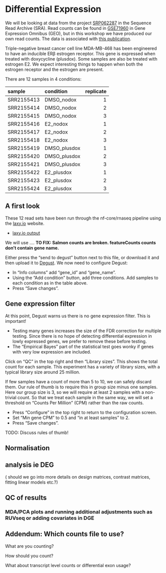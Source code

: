 # Differential Expression

We will be looking at data from the project [SRP062287](https://www.ncbi.nlm.nih.gov/Traces/study/?acc=SRP062287) in the Sequence Read Archive (SRA). Read counts can be found in [GSE71960](https://www.ncbi.nlm.nih.gov/geo/query/acc.cgi?acc=GSE71960) in Gene Expression Omnibus (GEO), but in this workshop we have produced our own read counts. The data is associated with [this publication](https://academic.oup.com/mend/article/27/10/1762/2615173).

Triple-negative breast cancer cell line MDA-MB-468 has been engineered to have an inducible ERβ estrogen receptor. This gene is expressed when treated with doxycycline (plusdox). Some samples are also be treated with estrogen E2. We expect interesting things to happen when both the estrogen receptor and the estrogen are present.

There are 12 samples in 4 conditions:

|sample     |condition    | replicate|
|:----------|:------------|---:|
|SRR2155413 |DMSO_nodox   |   1|
|SRR2155414 |DMSO_nodox   |   2|
|SRR2155415 |DMSO_nodox   |   3|
|SRR2155416 |E2_nodox     |   1|
|SRR2155417 |E2_nodox     |   2|
|SRR2155418 |E2_nodox     |   3|
|SRR2155419 |DMSO_plusdox |   1|
|SRR2155420 |DMSO_plusdox |   2|
|SRR2155421 |DMSO_plusdox |   3|
|SRR2155422 |E2_plusdox   |   1|
|SRR2155423 |E2_plusdox   |   2|
|SRR2155424 |E2_plusdox   |   3|

## A first look

These 12 read sets have been run through the nf-core/rnaseq pipeline using the [laxy.io](https://laxy.io) website.

* [laxy.io output](https://laxy.io/#/job/3lQ6tw48pcFfOKyg1vTJry/?access_token=485eaae2-46e7-4c15-8d83-6bd381615ae5)

<!--We will use the file `counts.star_featureCounts.tsv`, which counts reads unambiguously aligned to genes in a straightforward way. See later for a discussion of different ways of counting. -->

We will use .... **TO FIX: Salmon counts are broken. featureCounts counts don't contain gene name.**

Either press the "send to degust" button next to this file, or download it and then upload it to [Degust](https://degust.erc.monash.edu/). We now need to configure Degust:

* In "Info columns" add "gene_id" and "gene_name".
* Using the "Add condition" button, add three conditions. Add samples to each condition as in the table above.
* Press "Save changes".

## Gene expression filter

At this point, Degust warns us there is no gene expression filter. This is important!

* Testing many genes increases the size of the FDR correction for multiple testing. Since there is no hope of detecting differential expression in lowly expressed genes, we prefer to remove these before testing. 
* The "Empirical Bayes" part of the statistical test goes wonky if genes with very low expression are included.

Click on "QC" in the top right and then "Library sizes". This shows the total count for each sample. This experiment has a variety of library sizes, with a typical library size around 25 million.

If few samples have a count of more than 5 to 10, we can safely discard them. Our rule of thumb is to require this in group size minus one samples. Here our group size is 3, so we will require at least 2 samples with a non-trivial count. So that we treat each sample in the same way, we will set a threshold on "Counts Per Million" (CPM) rather than the raw counts.

* Press "Configure" in the top right to return to the configuration screen.
* Set "Min gene CPM" to 0.5 and "in at least samples" to 2.
* Press "Save changes".

TODO: Discuss rules of thumb!

## Normalisation

## analysis ie DEG

 ( should we go into more details on design matrices, contrast matrices, fitting linear models etc.?)

## QC of results
### MDA/PCA plots and running additional adjustments such as RUVseq or adding covariates in DGE


## Addendum: Which counts file to use?

What are you counting?

How should you count?

What about transcript level counts or differential exon usage?